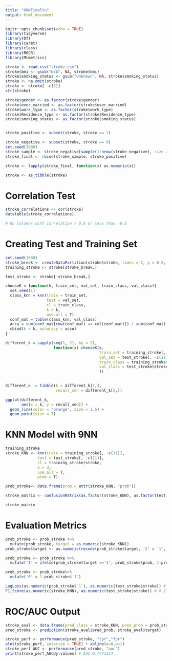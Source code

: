 ```yaml
---
title: "KNNFinalYu"
output: html_document
---
```


```r
knitr::opts_chunk$set(echo = TRUE)
library(tidyverse)
library(DT)
library(caret)
library(class)
library(ROCR)
library(MLmetrics)
```

```r
stroke <- read.csv("stroke.csv")
stroke$bmi <- gsub("N/A", NA, stroke$bmi)
stroke$smoking_status <- gsub("Unknown", NA, stroke$smoking_status)
stroke <- na.omit(stroke)
stroke <- stroke[ -c(1)]
str(stroke)

stroke$gender <- as.factor(stroke$gender)
stroke$ever_married <- as.factor(stroke$ever_married)
stroke$work_type <- as.factor(stroke$work_type)
stroke$Residence_type <- as.factor(stroke$Residence_type)
stroke$smoking_status <- as.factor(stroke$smoking_status)


stroke_positive <- subset(stroke, stroke == 1)

stroke_negative <- subset(stroke, stroke == 0)
set.seed(1980)
stroke_sample <- stroke_negative[sample(1:nrow(stroke_negative), size = 500),]
stroke_final <- rbind(stroke_sample, stroke_positive)

stroke <- lapply(stroke_final, function(x) as.numeric(x))

stroke <- as_tibble(stroke)

```
# Correlation Test

```r
stroke_correlations <- cor(stroke)
datatable(stroke_correlations)

# No columns with correlation > 0.6 or less than -0.6
```

# Creating Test and Training Set
```r
set.seed(1980)
stroke_break <- createDataPartition(stroke$stroke, times = 1, p = 0.8, list = FALSE)
training_stroke <- stroke[stroke_break,]

test_stroke <- stroke[-stroke_break,]
```

```r
chooseK = function(k, train_set, val_set, train_class, val_class){
  set.seed(1)
  class_knn = knn(train = train_set,
                  test = val_set,
                  cl = train_class,
                  k = k,
                  use.all = T)
  conf_mat = table(class_knn, val_class)
  accu = sum(conf_mat[row(conf_mat) == col(conf_mat)]) / sum(conf_mat)
  cbind(k = k, accuracy = accu)
}

different_k = sapply(seq(1, 21, by = 2),
                     function(x) chooseK(x,
                                         train_set = training_stroke[, -c(11)],
                                         val_set = test_stroke[, -c(11)],
                                         train_class = training_stroke$stroke,
                                         val_class = test_stroke$stroke
                                         ))

  
different_k  = tibble(k = different_k[1,],
                      recall_sen = different_k[2,])

ggplot(different_k,
       aes(x = k, y = recall_sen)) + 
  geom_line(color = "orange", size = 1.5) + 
  geom_point(size = 3)

```
# KNN Model with 9NN
```r
training_stroke
stroke_KNN <- knn(train = training_stroke[, -c(11)],
              test = test_stroke[, -c(11)],
              cl = training_stroke$stroke,
              k = 3,
              use.all = T,
              prob = T)

prob_stroke<- data.frame(prob = attr(stroke_KNN, "prob"))
```

```r
stroke_matrix <- confusionMatrix(as.factor(stroke_KNN), as.factor(test_stroke$stroke), positive = "1", dnn = c("Prediction", "Actual"), mode = "sens_spec")

stroke_matrix

```

# Evaluation Metrics
```r
prob_stroke <- prob_stroke %>%
  mutate(prob_stroke, target = as.numeric(stroke_KNN))
prob_stroke$target <- as.numeric(recode(prob_stroke$target, '2' = '1', '1' = '0'))

prob_stroke <- prob_stroke %>%
  mutate('1' = ifelse(prob_stroke$target =='1', prob_stroke$prob, 1-prob_stroke$prob))

prob_stroke <- prob_stroke%>%
  mutate('0' = 1-prob_stroke$`1`)

LogLoss(as.numeric(prob_stroke$`1`), as.numeric(test_stroke$stroke)) # 2.820455
F1_Score(as.numeric(stroke_KNN), as.numeric(test_stroke$stroke)) # 0.2739726

```

# ROC/AUC Output
```r
stroke_eval <- data.frame(pred_class = stroke_KNN, pred_prob = prob_stroke$`1`, target = as.numeric(test_stroke$stroke))
pred_stroke <- prediction(stroke_eval$pred_prob, stroke_eval$target)

stroke_perf <- performance(pred_stroke, "tpr","fpr")
plot(stroke_perf, colorize = TRUE) + abline(a=0,b=1)
stroke_perf_AUC <- performance(pred_stroke, "auc")
print(stroke_perf_AUC@y.values) # AUC 0.7771214

```


